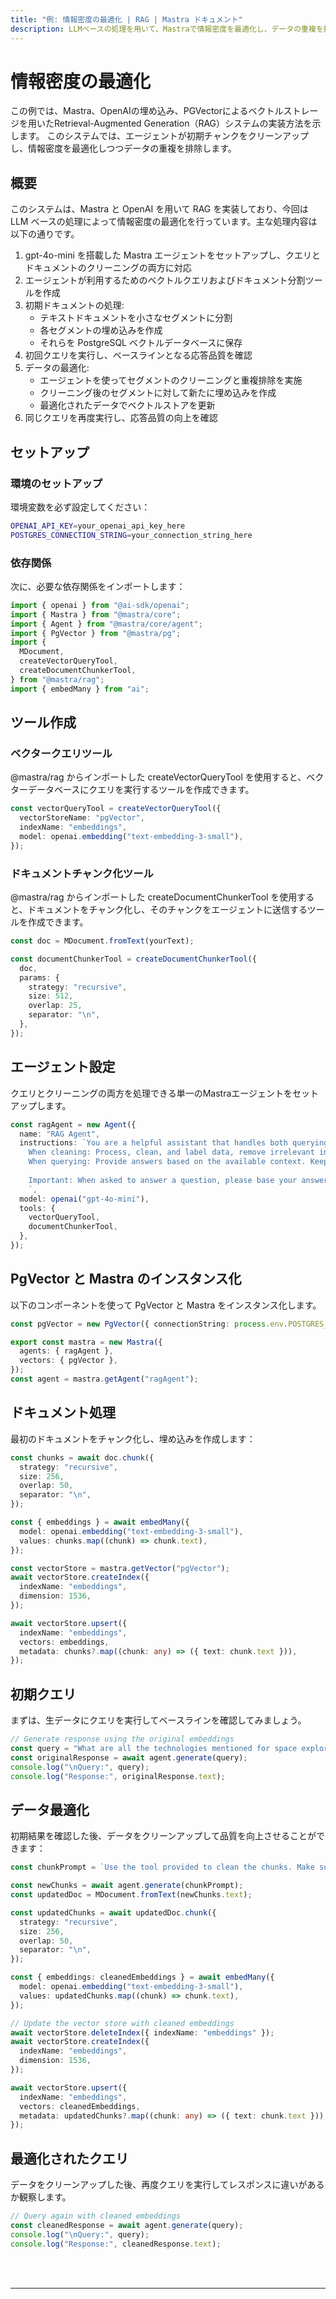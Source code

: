 ```yaml
---
title: "例: 情報密度の最適化 | RAG | Mastra ドキュメント"
description: LLMベースの処理を用いて、Mastraで情報密度を最適化し、データの重複を排除するRAGシステムの実装例。
---
```



# 情報密度の最適化

この例では、Mastra、OpenAIの埋め込み、PGVectorによるベクトルストレージを用いたRetrieval-Augmented Generation（RAG）システムの実装方法を示します。
このシステムでは、エージェントが初期チャンクをクリーンアップし、情報密度を最適化しつつデータの重複を排除します。

## 概要

このシステムは、Mastra と OpenAI を用いて RAG を実装しており、今回は LLM ベースの処理によって情報密度の最適化を行っています。主な処理内容は以下の通りです。

1. gpt-4o-mini を搭載した Mastra エージェントをセットアップし、クエリとドキュメントのクリーニングの両方に対応
2. エージェントが利用するためのベクトルクエリおよびドキュメント分割ツールを作成
3. 初期ドキュメントの処理:
   - テキストドキュメントを小さなセグメントに分割
   - 各セグメントの埋め込みを作成
   - それらを PostgreSQL ベクトルデータベースに保存
4. 初回クエリを実行し、ベースラインとなる応答品質を確認
5. データの最適化:
   - エージェントを使ってセグメントのクリーニングと重複排除を実施
   - クリーニング後のセグメントに対して新たに埋め込みを作成
   - 最適化されたデータでベクトルストアを更新
6. 同じクエリを再度実行し、応答品質の向上を確認

## セットアップ

### 環境のセットアップ

環境変数を必ず設定してください：

```bash filename=".env"
OPENAI_API_KEY=your_openai_api_key_here
POSTGRES_CONNECTION_STRING=your_connection_string_here
```

### 依存関係

次に、必要な依存関係をインポートします：

```typescript copy showLineNumbers filename="index.ts"
import { openai } from "@ai-sdk/openai";
import { Mastra } from "@mastra/core";
import { Agent } from "@mastra/core/agent";
import { PgVector } from "@mastra/pg";
import {
  MDocument,
  createVectorQueryTool,
  createDocumentChunkerTool,
} from "@mastra/rag";
import { embedMany } from "ai";
```

## ツール作成

### ベクタークエリツール

@mastra/rag からインポートした createVectorQueryTool を使用すると、ベクターデータベースにクエリを実行するツールを作成できます。

```typescript copy showLineNumbers{8} filename="index.ts"
const vectorQueryTool = createVectorQueryTool({
  vectorStoreName: "pgVector",
  indexName: "embeddings",
  model: openai.embedding("text-embedding-3-small"),
});
```

### ドキュメントチャンク化ツール

@mastra/rag からインポートした createDocumentChunkerTool を使用すると、ドキュメントをチャンク化し、そのチャンクをエージェントに送信するツールを作成できます。

```typescript copy showLineNumbers{14} filename="index.ts"
const doc = MDocument.fromText(yourText);

const documentChunkerTool = createDocumentChunkerTool({
  doc,
  params: {
    strategy: "recursive",
    size: 512,
    overlap: 25,
    separator: "\n",
  },
});
```

## エージェント設定

クエリとクリーニングの両方を処理できる単一のMastraエージェントをセットアップします。

```typescript copy showLineNumbers{26} filename="index.ts"
const ragAgent = new Agent({
  name: "RAG Agent",
  instructions: `You are a helpful assistant that handles both querying and cleaning documents.
    When cleaning: Process, clean, and label data, remove irrelevant information and deduplicate content while preserving key facts.
    When querying: Provide answers based on the available context. Keep your answers concise and relevant.
    
    Important: When asked to answer a question, please base your answer only on the context provided in the tool. If the context doesn't contain enough information to fully answer the question, please state that explicitly.
    `,
  model: openai("gpt-4o-mini"),
  tools: {
    vectorQueryTool,
    documentChunkerTool,
  },
});
```

## PgVector と Mastra のインスタンス化

以下のコンポーネントを使って PgVector と Mastra をインスタンス化します。

```typescript copy showLineNumbers{41} filename="index.ts"
const pgVector = new PgVector({ connectionString: process.env.POSTGRES_CONNECTION_STRING! });

export const mastra = new Mastra({
  agents: { ragAgent },
  vectors: { pgVector },
});
const agent = mastra.getAgent("ragAgent");
```

## ドキュメント処理

最初のドキュメントをチャンク化し、埋め込みを作成します：

```typescript copy showLineNumbers{49} filename="index.ts"
const chunks = await doc.chunk({
  strategy: "recursive",
  size: 256,
  overlap: 50,
  separator: "\n",
});

const { embeddings } = await embedMany({
  model: openai.embedding("text-embedding-3-small"),
  values: chunks.map((chunk) => chunk.text),
});

const vectorStore = mastra.getVector("pgVector");
await vectorStore.createIndex({
  indexName: "embeddings",
  dimension: 1536,
});

await vectorStore.upsert({
  indexName: "embeddings",
  vectors: embeddings,
  metadata: chunks?.map((chunk: any) => ({ text: chunk.text })),
});
```

## 初期クエリ

まずは、生データにクエリを実行してベースラインを確認してみましょう。

```typescript copy showLineNumbers{73} filename="index.ts"
// Generate response using the original embeddings
const query = "What are all the technologies mentioned for space exploration?";
const originalResponse = await agent.generate(query);
console.log("\nQuery:", query);
console.log("Response:", originalResponse.text);
```

## データ最適化

初期結果を確認した後、データをクリーンアップして品質を向上させることができます：

```typescript copy showLineNumbers{79} filename="index.ts"
const chunkPrompt = `Use the tool provided to clean the chunks. Make sure to filter out irrelevant information that is not space related and remove duplicates.`;

const newChunks = await agent.generate(chunkPrompt);
const updatedDoc = MDocument.fromText(newChunks.text);

const updatedChunks = await updatedDoc.chunk({
  strategy: "recursive",
  size: 256,
  overlap: 50,
  separator: "\n",
});

const { embeddings: cleanedEmbeddings } = await embedMany({
  model: openai.embedding("text-embedding-3-small"),
  values: updatedChunks.map((chunk) => chunk.text),
});

// Update the vector store with cleaned embeddings
await vectorStore.deleteIndex({ indexName: "embeddings" });
await vectorStore.createIndex({
  indexName: "embeddings",
  dimension: 1536,
});

await vectorStore.upsert({
  indexName: "embeddings",
  vectors: cleanedEmbeddings,
  metadata: updatedChunks?.map((chunk: any) => ({ text: chunk.text })),
});
```

## 最適化されたクエリ

データをクリーンアップした後、再度クエリを実行してレスポンスに違いがあるか観察します。

```typescript copy showLineNumbers{109} filename="index.ts"
// Query again with cleaned embeddings
const cleanedResponse = await agent.generate(query);
console.log("\nQuery:", query);
console.log("Response:", cleanedResponse.text);
```

<br />
<br />
<hr className="dark:border-[#404040] border-gray-300" />
<br />
<br />
<GithubLink
  link={
    "https://github.com/mastra-ai/mastra/blob/main/examples/basics/rag/cleanup-rag"
  }
/>
